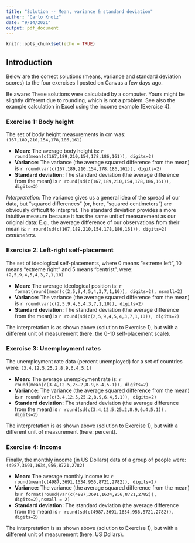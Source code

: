 ```yaml
---
title: "Solution -- Mean, variance & standard deviation"
author: "Carlo Knotz"
date: "9/14/2021"
output: pdf_document
---
```

  
```r
knitr::opts_chunk$set(echo = TRUE)


```

## Introduction

Below are the correct solutions (means, variance and standard deviation scores) to the four exercises I posted on Canvas a few days ago.

Be aware: These solutions were calculated by a computer. Yours might be slightly different due to rounding, which is not a problem. See also the example calculation in Excel using the income example (Exercise 4).

  
### Exercise 1: Body height

The set of body height measurements in cm was: `(167,189,210,154,178,186,161)`

* **Mean:** The average body height is: `r round(mean(c(167,189,210,154,178,186,161)), digits=2)`
* **Variance:** The variance (the average squared difference from the mean) is `r round(var(c(167,189,210,154,178,186,161)), digits=2)`
* **Standard deviation:** The standard deviation (the average difference from the mean) is `r round(sd(c(167,189,210,154,178,186,161)), digits=2)`

*Interpretation:* The variance gives us a general idea of the spread of our data, but "squared differences" (or, here, "squared centimeters") are obviously difficult to interpret. The standard deviation provides a more intuitive measure because it has the same unit of measurement as our original data: E.g., the average difference of our observations from their mean is: `r round(sd(c(167,189,210,154,178,186,161)), digits=2)` *centimeters*.

### Exercise 2: Left-right self-placement

The set of ideological self-placements, where 0 means "extreme left", 10 means "extreme right" and 5 means "centrist", were: `(2,5,9,4,5,4,3,7,1,10)`

* **Mean:** The average ideological position is: `r format(round(mean(c(2,5,9,4,5,4,3,7,1,10)), digits=2), nsmall=2)`
* **Variance:** The variance (the average squared difference from the mean) is `r round(var(c(2,5,9,4,5,4,3,7,1,10)), digits=2)`
* **Standard deviation:** The standard deviation (the average difference from the mean) is `r round(sd(c(2,5,9,4,5,4,3,7,1,10)), digits=2)`

The interpretation is as shown above (solution to Exercise 1), but with a different unit of measurement (here: the 0-10 self-placement scale).

### Exercise 3: Unemployment rates

The unemployment rate data (percent unemployed) for a set of countries were: `(3.4,12.5,25.2,8.9,6.4,5.1)`

* **Mean:** The average unemployment rate is: `r round(mean(c(3.4,12.5,25.2,8.9,6.4,5.1)), digits=2)`
* **Variance:** The variance (the average squared difference from the mean) is `r round(var(c(3.4,12.5,25.2,8.9,6.4,5.1)), digits=2)`
* **Standard deviation:** The standard deviation (the average difference from the mean) is `r round(sd(c(3.4,12.5,25.2,8.9,6.4,5.1)), digits=2)`

The interpretation is as shown above (solution to Exercise 1), but with a different unit of measurement (here: percent).

### Exercise 4: Income

Finally, the monthly income (in US Dollars) data of a group of people were: `(4987,3691,1634,956,8721,2782)`

* **Mean:** The average monthly income is: `r round(mean(c(4987,3691,1634,956,8721,2782)), digits=2)`
* **Variance:** The variance (the average squared difference from the mean) is `r format(round(var(c(4987,3691,1634,956,8721,2782)), digits=2),nsmall = 2)`
* **Standard deviation:** The standard deviation (the average difference from the mean) is `r round(sd(c(4987,3691,1634,956,8721,2782)), digits=2)`

The interpretation is as shown above (solution to Exercise 1), but with a different unit of measurement (here: US Dollars).
